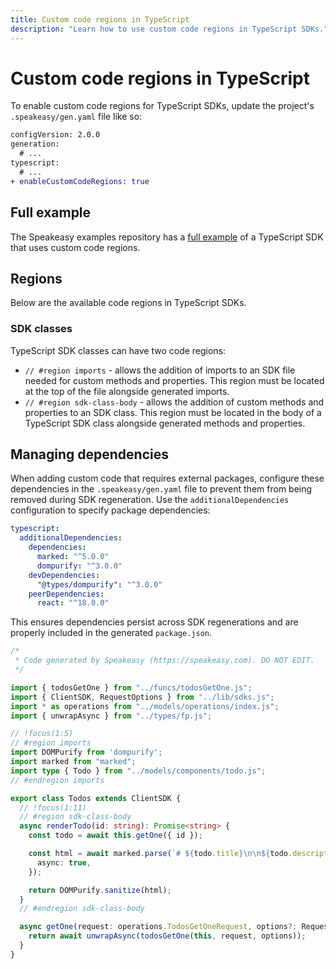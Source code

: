 ```yaml
---
title: Custom code regions in TypeScript
description: "Learn how to use custom code regions in TypeScript SDKs."
---
```


# Custom code regions in TypeScript

To enable custom code regions for TypeScript SDKs, update the project's
`.speakeasy/gen.yaml` file like so:

```diff .speakeasy/gen.yaml
configVersion: 2.0.0
generation:
  # ...
typescript:
  # ...
+ enableCustomCodeRegions: true
```

## Full example

The Speakeasy examples repository has a [full example](https://github.com/speakeasy-api/examples/tree/main/customcode-sdkclasses-typescript) of a TypeScript
SDK that uses custom code regions.


## Regions

Below are the available code regions in TypeScript SDKs.

### SDK classes

TypeScript SDK classes can have two code regions:

* `// #region imports` - allows the addition of imports to an SDK file needed for
custom methods and properties. This region must be located at the top of the
file alongside generated imports.
* `// #region sdk-class-body` - allows the addition of custom methods and
properties to an SDK class. This region must be located in the body of a TypeScript
SDK class alongside generated methods and properties.

## Managing dependencies

When adding custom code that requires external packages, configure these dependencies in the `.speakeasy/gen.yaml` file to prevent them from being removed during SDK regeneration. Use the `additionalDependencies` configuration to specify package dependencies:

```yaml .speakeasy/gen.yaml
typescript:
  additionalDependencies:
    dependencies:
      marked: "^5.0.0"
      dompurify: "^3.0.0"
    devDependencies:
      "@types/dompurify": "^3.0.0"
    peerDependencies:
      react: "^18.0.0"
```

This ensures dependencies persist across SDK regenerations and are properly included in the generated `package.json`.

```typescript src/sdk/todos.ts
/*
 * Code generated by Speakeasy (https://speakeasy.com). DO NOT EDIT.
 */

import { todosGetOne } from "../funcs/todosGetOne.js";
import { ClientSDK, RequestOptions } from "../lib/sdks.js";
import * as operations from "../models/operations/index.js";
import { unwrapAsync } from "../types/fp.js";

// !focus(1:5)
// #region imports
import DOMPurify from 'dompurify';
import marked from "marked";
import type { Todo } from "../models/components/todo.js"; 
// #endregion imports

export class Todos extends ClientSDK {
  // !focus(1:11)
  // #region sdk-class-body
  async renderTodo(id: string): Promise<string> {
    const todo = await this.getOne({ id });

    const html = await marked.parse(`# ${todo.title}\n\n${todo.description}`, {
      async: true,
    });

    return DOMPurify.sanitize(html);
  }
  // #endregion sdk-class-body

  async getOne(request: operations.TodosGetOneRequest, options?: RequestOptions): Promise<operations.TodosGetOneResponse> {
    return await unwrapAsync(todosGetOne(this, request, options));
  }
}
```
